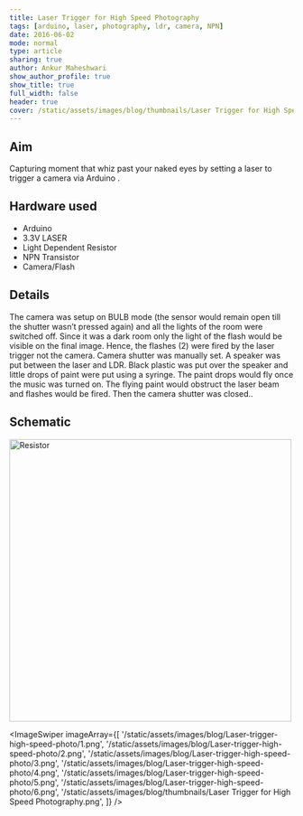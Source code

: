```yaml
---
title: Laser Trigger for High Speed Photography
tags: [arduino, laser, photography, ldr, camera, NPN]
date: 2016-06-02
mode: normal
type: article
sharing: true
author: Ankur Maheshwari
show_author_profile: true
show_title: true
full_width: false
header: true
cover: /static/assets/images/blog/thumbnails/Laser Trigger for High Speed Photography.png
---
```


## Aim

Capturing moment that whiz past your naked eyes by setting a laser to trigger a camera via Arduino .

## Hardware used

- Arduino
- 3.3V LASER
- Light Dependent Resistor
- NPN Transistor
- Camera/Flash

## Details

The camera was setup on BULB mode (the sensor would remain open till the shutter wasn’t pressed again) and all the lights of the room were switched off. Since it was a dark room only the light of the flash would be visible on the final image. Hence, the flashes (2) were fired by the laser trigger not the camera. Camera shutter was manually set. A speaker was put between the laser and LDR. Black plastic was put over the speaker and little drops of paint were put using a syringe. The paint drops would fly once the music was turned on. The flying paint would obstruct the laser beam and flashes would be fired. Then the camera shutter was closed..

## Schematic

<Image src="/static/assets/images/blog/Laser-trigger-high-speed-photo/schematic.png" alt="Resistor" width='500' height='500'>

<ImageSwiper
  imageArray={[
    '/static/assets/images/blog/Laser-trigger-high-speed-photo/1.png',
    '/static/assets/images/blog/Laser-trigger-high-speed-photo/2.png',
    '/static/assets/images/blog/Laser-trigger-high-speed-photo/3.png',
    '/static/assets/images/blog/Laser-trigger-high-speed-photo/4.png',
    '/static/assets/images/blog/Laser-trigger-high-speed-photo/5.png',
    '/static/assets/images/blog/Laser-trigger-high-speed-photo/6.png',
    '/static/assets/images/blog/thumbnails/Laser Trigger for High Speed Photography.png',
  ]}
/>
